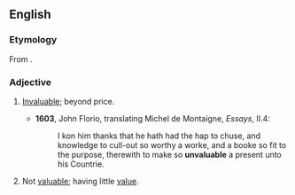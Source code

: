 ==English==
===Etymology===
From {{prefix|un|valuable|lang=en}}.

===Adjective===
{{en-adj}}

# {{context|obsolete|lang=en}} [[invaluable|Invaluable]]; beyond price. {{defdate|16th-18th c.}}
#*'''1603''', John Florio, translating Michel de Montaigne, ''Essays'', II.4:
#*:I kon him thanks that he hath had the hap to chuse, and knowledge to cull-out so worthy a worke, and a booke so fit to the purpose, therewith to make so '''unvaluable''' a present unto his Countrie.
# {{context|rare|lang=en}} Not [[valuable]]; having little [[value]]. {{defdate|from 17th c.}}